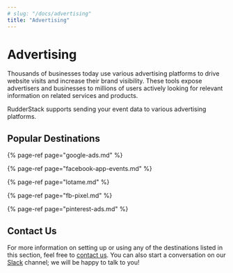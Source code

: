 ```yaml
---
# slug: "/docs/advertising"
title: "Advertising"
---
```


# Advertising

Thousands of businesses today use various advertising platforms to drive website visits and increase their brand visibility. These tools expose advertisers and businesses to millions of users actively looking for relevant information on related services and products.

RudderStack supports sending your event data to various advertising platforms.

## Popular Destinations

{% page-ref page="google-ads.md" %}

{% page-ref page="facebook-app-events.md" %}

{% page-ref page="lotame.md" %}

{% page-ref page="fb-pixel.md" %}

{% page-ref page="pinterest-ads.md" %}

## Contact Us

For more information on setting up or using any of the destinations listed in this section, feel free to [contact us](mailto:%20docs@rudderstack.com). You can also start a conversation on our [Slack](https://rudderstack.com/join-rudderstack-slack-community) channel; we will be happy to talk to you!
